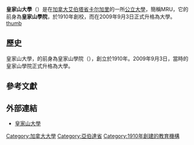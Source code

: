 {{primarysources|time=2010-04-05T08:05:43+00:00}}
{{Infobox university
 |name              = 皇家山大學
 |native_name       = '''Mount Royal University'''
 |SealImage         = [[File:Mount_Royal_University_Logo.svg|200px]]
 |image             = MtRoyal U wordmark.png
 |latin_name        = 
 |motto             = "Quam Bene Non Quantum"
 |enmotto           = "Not how many, but how well."
 |zhmotto           = "不是多少，而是多好"
 |established       = 2009年9月3日升格為大學，1910年創校
 |closed            = 
 |type              = [[公立大學|公立大學]]
 |religious         = 
 |endowment         = 
 |rector            = 
 |chancellor        = 
 |chairman          = 
 |president         = 
 |vice-president    = 
 |provost           = 
 |principal         = 
 |vice_chancellor   = 
 |dean              = 
 |director          = 
 |head_label        = 
 |head              = 
 |faculty           =
 |staff             = 
 |students          = 
 |undergrad         = 11,992
 |postgrad          = 
 |doctoral          = 
 |profess           = 
 |alumni            = 
 |budget            =
 |city              = [[卡加利|卡加利]]
 |state             = 
 |province          = [[亞伯達省|亞伯達省]]
 |country           = {{flag|CAN}}
 |coor              = 
 |address           = 
 |telephone         = 
 |campus            = 
 |area              = 
 |former_names      = 皇家山學院 (Mount Royal College)
 |free_label        = 
 |free              = 
 |sports            = 
 |colors            = [[藍色|藍色]]{{color box|#072B61}}、[[白色|白色]]{{color box|#FFFFFF}}
 |nickname          = 
 |mascot            =
 |fightsong         =
 |affiliations      = 
 |website           = 
 |logo              = 
 |footnotes         = 
}}

'''皇家山大學'''（{{lang-en|Mount Royal University}}）是在[[加拿大|加拿大]][[艾伯塔省|艾伯塔省]][[卡尔加里|卡尔加里]]的一所[[公立大學|公立大學]]，簡稱MRU，它的前身為'''皇家山學院'''，於1910年創校，而在2009年9月3日正式升格為大學。
[[檔案:Mount-Royal-College-Szmurlo.jpg|thumb]]

==歷史==
皇家山大學，的前身為皇家山學院（{{lang|en|Mount Royal College, MRC}}），創立於1910年。2009年9月3日，當時的皇家山學院正式升格為大學。

==參考文獻==
==外部連結==
* [http://www.mtroyal.ca/index.htm 皇家山大學] {{Wayback|url=http://www.mtroyal.ca/index.htm |date=20100925090132 }}

{{加拿大大学}}
{{Authority control}}
{{DEFAULTSORT:Mount Royal}}
[[Category:加拿大大學|Category:加拿大大學]]
[[Category:亞伯達省|Category:亞伯達省]]
[[Category:1910年創建的教育機構|Category:1910年創建的教育機構]]